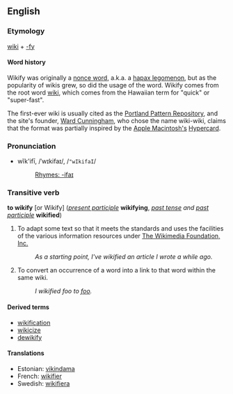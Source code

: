 ==English==
===Etymology===
[[wiki]] + [[-fy]]

====Word history====
Wikify was originally a [[w:Nonce word|nonce word]], a.k.a. a [[w:Hapax legomenon|hapax legomenon]], but as the popularity of wikis grew, so did the usage of the word. Wikify comes from the root word [[w:wiki|wiki]], which comes from the Hawaiian term for "quick" or "super-fast".

The first-ever wiki is usually cited as the [[w:Portland Pattern Repository|Portland Pattern Repository]], and the site's founder, [[w:Ward Cunningham|Ward Cunningham]], who chose the name wiki-wiki, claims that the format was partially inspired by the [[w:Apple Macintosh|Apple Macintosh's]] [[w:Hypercard|Hypercard]].

===Pronunciation===
*wĭk'ifī, /ˈwɪkifaɪ/, /<tt>"wIkifaI</tt>/
*:[[Rhymes:English:-ifaɪ|Rhymes: -ifaɪ]]

===Transitive verb===
'''to wikify''' [or Wikify] (''[[present participle]]'' '''wikifying''', ''[[past tense]] and [[past participle]]'' '''wikified''')

# To adapt some text so that it meets the standards and uses the facilities of the various information resources under [[w:Wikimedia|The Wikimedia Foundation, Inc.]]
#: ''As a starting point, I've wikified an article I wrote a while ago.''
# To convert an occurrence of a word into a link to that word within the same wiki.
#: ''I wikified foo to [[foo]].''

====Derived terms====
*[[wikification]]
*[[wikicize]]
*[[dewikify]]

====Translations====
*Estonian: [[vikindama]]
*French: [[wikifier]]
*Swedish: [[wikifiera]]